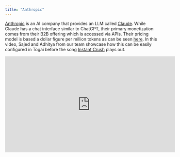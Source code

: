 ```yaml
---
title: "Anthropic"
---
```


[Anthropic](https://www.anthropic.com/) is an AI company that provides an LLM called [Claude](https://www.anthropic.com/). While Claude has a chat interface similar to ChatGPT, their primary monetization comes from their B2B offering which is accessed via APIs. Their pricing model is based a dollar figure per million tokens as can be seen [here](https://anthropic.com/pricing). In this video, Sajed and Adhitya from our team showcase how this can be easily configured in Togai before the song [Instant Crush](https://www.youtube.com/watch?v=a5uQMwRMHcs) plays out.



<iframe
  width="560"
  height="315"
  src="https://www.youtube.com/embed/uIjbTiQv1I4"
  title="YouTube video player"
  frameBorder="0"
  allow="accelerometer; autoplay; clipboard-write; encrypted-media; gyroscope; picture-in-picture"
  allowFullScreen
></iframe>
